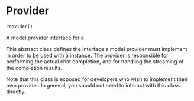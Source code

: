 # Provider { #chatlas.Provider }

```python
Provider()
```

A model provider interface for a [](`~chatlas.Chat`).

This abstract class defines the interface a model provider must implement in
order to be used with a [](`~chatlas.Chat`) instance. The provider is
responsible for performing the actual chat completion, and for handling the
streaming of the completion results.

Note that this class is exposed for developers who wish to implement their
own provider. In general, you should not need to interact with this class
directly.